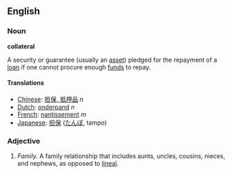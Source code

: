 ==English==

===Noun===
'''collateral'''

A security or guarantee (usually an [[asset]]) pledged for the repayment of a [[loan]] if one cannot procure enough [[fund]]s to repay.

====Translations====
*[[Chinese]]: [[担保, 抵押品]] ''n''
*[[Dutch]]: [[onderpand]] ''n''
*[[French]]: [[nantissement]] ''m''
*[[Japanese]]: [[担保]] ([[たんぽ]], tampo)

===Adjective===

#''Family.'' A family relationship that includes aunts, uncles, cousins, nieces, and nephews, as opposed to [[lineal]].